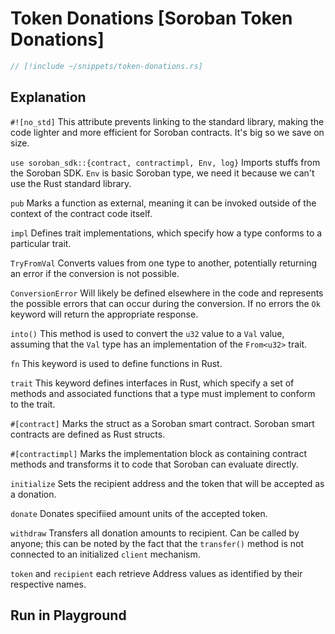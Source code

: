 
# Token Donations [Soroban Token Donations]

```rust
// [!include ~/snippets/token-donations.rs]
```

## Explanation

`#![no_std]` This attribute prevents linking to the standard library, making the code lighter and more efficient for Soroban contracts. It's big so we save on size.

`use soroban_sdk::{contract, contractimpl, Env, log}` Imports stuffs from the Soroban SDK. `Env` is basic Soroban type, we need it because we can't use the Rust standard library.

`pub` Marks a function as external, meaning it can be invoked outside of the context of the contract code itself.

`impl` Defines trait implementations, which specify how a type conforms to a particular trait.

`TryFromVal` Converts values from one type to another, potentially returning an error if the conversion is not possible.

`ConversionError` Will likely be defined elsewhere in the code and represents the possible errors that can occur during the conversion. If no errors the `Ok` keyword will return the appropriate response.

`into()` This method is used to convert the `u32` value to a `Val` value, assuming that the `Val` type has an implementation of the `From<u32>` trait.

`fn` This keyword is used to define functions in Rust.

`trait` This keyword defines interfaces in Rust, which specify a set of methods and associated functions that a type must implement to conform to the trait.

`#[contract]` Marks the struct as a Soroban smart contract. Soroban smart contracts are defined as Rust structs.

`#[contractimpl]` Marks the implementation block as containing contract methods and transforms it to code that Soroban can evaluate directly.

`initialize` Sets the recipient address and the token that will be accepted as a donation.

`donate` Donates specifiied amount units of the accepted token.

`withdraw` Transfers all donation amounts to recipient. Can be called by anyone; this can be noted by the fact that the `transfer()` method is not connected to an initialized `client` mechanism.

`token` and `recipient` each retrieve Address values as identified by their respective names.

## Run in Playground

<Playground okashiID="ahcwfklzqklwrkawwahjmoyugxae" />
